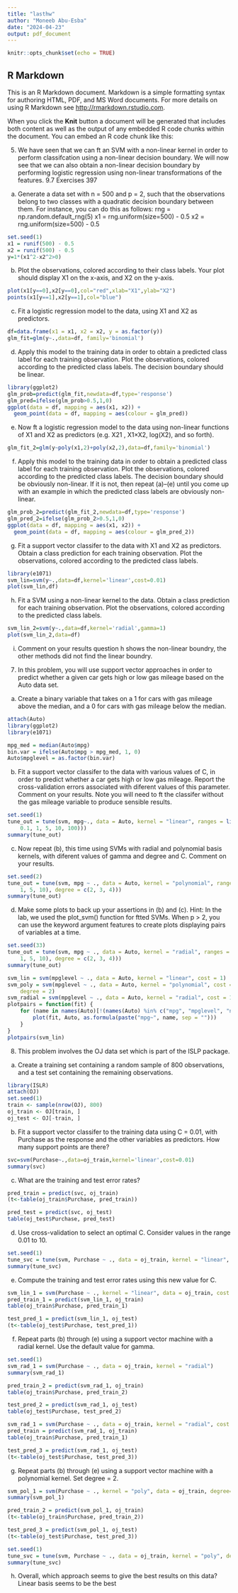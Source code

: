 ---
title: "lasthw"
author: "Moneeb Abu-Esba"
date: "2024-04-23"
output: pdf_document
---

```{r setup, include=FALSE}
knitr::opts_chunk$set(echo = TRUE)
```

## R Markdown

This is an R Markdown document. Markdown is a simple formatting syntax for authoring HTML, PDF, and MS Word documents. For more details on using R Markdown see <http://rmarkdown.rstudio.com>.

When you click the **Knit** button a document will be generated that includes both content as well as the output of any embedded R code chunks within the document. You can embed an R code chunk like this:

5. We have seen that we can ft an SVM with a non-linear kernel in order to perform classifcation using a non-linear decision boundary. We will now see that we can also obtain a non-linear decision boundary by performing logistic regression using non-linear transformations of the features. 9.7 Exercises 397
(a) Generate a data set with n = 500 and p = 2, such that the observations belong to two classes with a quadratic decision boundary
between them. For instance, you can do this as follows:
rng = np.random.default_rng(5)
x1 = rng.uniform(size=500) - 0.5
x2 = rng.uniform(size=500) - 0.5
```{r}
set.seed(1)
x1 = runif(500) - 0.5 
x2 = runif(500) - 0.5
y=1*(x1^2-x2^2>0)
```

(b) Plot the observations, colored according to their class labels. Your plot should display X1 on the x-axis, and X2 on the y-axis.
```{r}
plot(x1[y==0],x2[y==0],col="red",xlab="X1",ylab="X2")
points(x1[y==1],x2[y==1],col="blue")

```

(c) Fit a logistic regression model to the data, using X1 and X2 as predictors.
```{r}
df=data.frame(x1 = x1, x2 = x2, y = as.factor(y))
glm_fit=glm(y~.,data=df, family='binomial')
```
(d) Apply this model to the training data in order to obtain a predicted class label for each training observation. Plot the observations, colored according to the predicted class labels. The decision boundary should be linear.
```{r}
library(ggplot2)
glm_prob=predict(glm_fit,newdata=df,type='response')
glm_pred=ifelse(glm_prob>0.5,1,0)
ggplot(data = df, mapping = aes(x1, x2)) +
  geom_point(data = df, mapping = aes(colour = glm_pred))
```
(e) Now ft a logistic regression model to the data using non-linear functions of X1 and X2 as predictors (e.g. X21 , X1×X2, log(X2), and so forth).
```{r}
glm_fit_2=glm(y~poly(x1,2)+poly(x2,2),data=df,family='binomial')
```

(f) Apply this model to the training data in order to obtain a predicted class label for each training observation. Plot the observations, colored according to the predicted class labels. The decision boundary should be obviously non-linear. If it is not, then repeat (a)–(e) until you come up with an example in which the predicted class labels are obviously non-linear.
```{r}
glm_prob_2=predict(glm_fit_2,newdata=df,type='response')
glm_pred_2=ifelse(glm_prob_2>0.5,1,0)
ggplot(data = df, mapping = aes(x1, x2)) +
  geom_point(data = df, mapping = aes(colour = glm_pred_2))
```
(g) Fit a support vector classifer to the data with X1 and X2 as predictors. Obtain a class prediction for each training observation. Plot the observations, colored according to the predicted class labels.
```{r}
library(e1071)
svm_lin=svm(y~.,data=df,kernel='linear',cost=0.01)
plot(svm_lin,df)
```

(h) Fit a SVM using a non-linear kernel to the data. Obtain a class prediction for each training observation. Plot the observations, colored according to the predicted class labels.
```{r}
svm_lin_2=svm(y~.,data=df,kernel='radial',gamma=1)
plot(svm_lin_2,data=df)
```

(i) Comment on your results
question h shows the non-linear boundry, the other methods did not find the linear boundry.

7. In this problem, you will use support vector approaches in order to predict whether a given car gets high or low gas mileage based on the Auto data set.
(a) Create a binary variable that takes on a 1 for cars with gas mileage above the median, and a 0 for cars with gas mileage below the median.
```{r}
attach(Auto)
library(ggplot2)
library(e1071)
```
```{r}
mpg_med = median(Auto$mpg)
bin.var = ifelse(Auto$mpg > mpg_med, 1, 0)
Auto$mpglevel = as.factor(bin.var)
```

(b) Fit a support vector classifer to the data with various values of C, in order to predict whether a car gets high or low gas mileage. Report the cross-validation errors associated with diferent values of this parameter. Comment on your results. Note you will need to ft the classifer without the gas mileage variable to produce sensible results.
```{r}
set.seed(1)
tune_out = tune(svm, mpg~., data = Auto, kernel = "linear", ranges = list(cost = c(0.01, 
    0.1, 1, 5, 10, 100)))
summary(tune_out)
```

(c) Now repeat (b), this time using SVMs with radial and polynomial basis kernels, with diferent values of gamma and degree and C. Comment on your results.
```{r}
set.seed(2)
tune_out = tune(svm, mpg ~ ., data = Auto, kernel = "polynomial", ranges = list(cost = c(0.1, 
    1, 5, 10), degree = c(2, 3, 4)))
summary(tune_out)
```

(d) Make some plots to back up your assertions in (b) and (c). Hint: In the lab, we used the plot_svm() function for ftted SVMs. When p > 2, you can use the keyword argument features to create plots displaying pairs of variables at a time.
```{r}
set.seed(33)
tune_out = tune(svm, mpg ~ ., data = Auto, kernel = "radial", ranges = list(cost = c(0.1, 
    1, 5, 10), degree = c(2, 3, 4)))
summary(tune_out)
```
```{r}
svm_lin = svm(mpglevel ~ ., data = Auto, kernel = "linear", cost = 1)
svm_poly = svm(mpglevel ~ ., data = Auto, kernel = "polynomial", cost = 10, 
    degree = 2)
svm_radial = svm(mpglevel ~ ., data = Auto, kernel = "radial", cost = 10, gamma = 0.01)
plotpairs = function(fit) {
    for (name in names(Auto)[!(names(Auto) %in% c("mpg", "mpglevel", "name"))]) {
        plot(fit, Auto, as.formula(paste("mpg~", name, sep = "")))
    }
}
plotpairs(svm_lin)
```

8. This problem involves the OJ data set which is part of the ISLP package.
(a) Create a training set containing a random sample of 800 observations, and a test set containing the remaining observations.
```{r}
library(ISLR)
attach(OJ)
set.seed(1)
train <- sample(nrow(OJ), 800)
oj_train <- OJ[train, ]
oj_test <- OJ[-train, ]
```

(b) Fit a support vector classifer to the training data using C = 0.01, with Purchase as the response and the other variables as predictors. How many support points are there?
```{r}
svc=svm(Purchase~.,data=oj_train,kernel='linear',cost=0.01)
summary(svc)
```
(c) What are the training and test error rates?
```{r}
pred_train = predict(svc, oj_train)
(t<-table(oj_train$Purchase, pred_train))
```
```{r}
pred_test = predict(svc, oj_test)
table(oj_test$Purchase, pred_test)
```

(d) Use cross-validation to select an optimal C. Consider values in the range 0.01 to 10.
```{r}
set.seed(1)
tune_svc = tune(svm, Purchase ~ ., data = oj_train, kernel = "linear", ranges = list(cost = c(0.01,0.1,1,10)))
summary(tune_svc)
```

(e) Compute the training and test error rates using this new value for C.
```{r}
svm_lin_1 = svm(Purchase ~ ., kernel = "linear", data = oj_train, cost = tune_out$best.parameters$cost)
pred_train_1 = predict(svm_lin_1, oj_train)
table(oj_train$Purchase, pred_train_1)
```
```{r}
test_pred_1 = predict(svm_lin_1, oj_test)
(t<-table(oj_test$Purchase, test_pred_1))
```

(f) Repeat parts (b) through (e) using a support vector machine with a radial kernel. Use the default value for gamma.
```{r}
set.seed(1)
svm_rad_1 = svm(Purchase ~ ., data = oj_train, kernel = "radial")
summary(svm_rad_1)
```
```{r}
pred_train_2 = predict(svm_rad_1, oj_train)
table(oj_train$Purchase, pred_train_2)
```
```{r}
test_pred_2 = predict(svm_rad_1, oj_test)
table(oj_test$Purchase, test_pred_2)
```
```{r}
svm_rad_1 = svm(Purchase ~ ., data = oj_train, kernel = "radial", cost = tune_svc$best.parameters$cost)
pred_train = predict(svm_rad_1, oj_train)
table(oj_train$Purchase, pred_train_1)
```
```{r}
test_pred_3 = predict(svm_rad_1, oj_test)
(t<-table(oj_test$Purchase, test_pred_3))
```


(g) Repeat parts (b) through (e) using a support vector machine with a polynomial kernel. Set degree = 2.
```{r}
svm_pol_1 = svm(Purchase ~ ., kernel = "poly", data = oj_train, degree=2)
summary(svm_pol_1)
```
```{r}
pred_train_2 = predict(svm_pol_1, oj_train)
(t<-table(oj_train$Purchase, pred_train_2))
```
```{r}
test_pred_3 = predict(svm_pol_1, oj_test)
(t<-table(oj_test$Purchase, test_pred_3))
```
```{r}
set.seed(1)
tune_svc = tune(svm, Purchase ~ ., data = oj_train, kernel = "poly", degree = 2, ranges = list(cost = 10^seq(-2, 1, by = 0.25)))
summary(tune_svc)
```
(h) Overall, which approach seems to give the best results on this data?
Linear basis seems to be the best


























































































